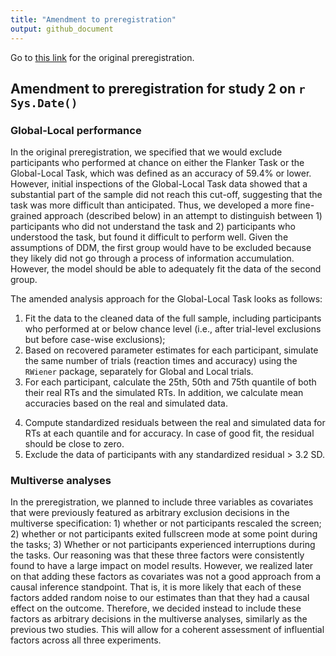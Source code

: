 ```yaml
---
title: "Amendment to preregistration"
output: github_document
---
```


Go to [this link](https://github.com/stefanvermeent/attention_project/tree/main/preregistrations/3_study2) for the original preregistration.

## Amendment to preregistration for study 2 on `r Sys.Date()`

### Global-Local performance

In the original preregistration, we specified that we would exclude participants who performed at chance on either the Flanker Task or the Global-Local Task, which was defined as an accuracy of 59.4% or lower.
However, initial inspections of the Global-Local Task data showed that a substantial part of the sample did not reach this cut-off, suggesting that the task was more difficult than anticipated.
Thus, we developed a more fine-grained approach (described below) in an attempt to distinguish between 1) participants who did not understand the task and 2) participants who understood the task, but found it difficult to perform well. 
Given the assumptions of DDM, the first group would have to be excluded because they likely did not go through a process of information accumulation.
However, the model should be able to adequately fit the data of the second group.

The amended analysis approach for the Global-Local Task looks as follows:

1) Fit the data to the cleaned data of the full sample, including participants who performed at or below chance level (i.e., after trial-level exclusions but before case-wise exclusions);
2) Based on recovered parameter estimates for each participant, simulate the same number of trials (reaction times and accuracy) using the `RWiener` package, separately for Global and Local trials.
3) For each participant, calculate the 25th, 50th and 75th quantile of both their real RTs and the simulated RTs. 
In addition, we calculate mean accuracies based on the real and simulated data.
4. Compute standardized residuals between the real and simulated data for RTs at each quantile and for accuracy.
In case of good fit, the residual should be close to zero.
5. Exclude the data of participants with any standardized residual > 3.2 SD.

### Multiverse analyses

In the preregistration, we planned to include three variables as covariates that were previously featured as arbitrary exclusion decisions in the multiverse specification: 1) whether or not participants rescaled the screen; 2) whether or not participants exited fullscreen mode at some point during the tasks; 3) Whether or not participants experienced interruptions during the tasks.
Our reasoning was that these three factors were consistently found to have a large impact on model results.
However, we realized later on that adding these factors as covariates was not a good approach from a causal inference standpoint.
That is, it is more likely that each of these factors added random noise to our estimates than that they had a causal effect on the outcome.
Therefore, we decided instead to include these factors as arbitrary decisions in the multiverse analyses, similarly as the previous two studies.
This will allow for a coherent assessment of influential factors across all three experiments.